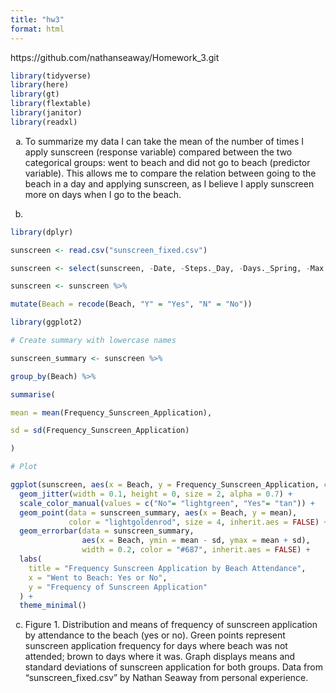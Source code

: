 ```yaml
---
title: "hw3"
format: html
---
```


https://github.com/nathanseaway/Homework_3.git

```r
library(tidyverse)
library(here)
library(gt)
library(flextable)
library(janitor)
library(readxl)

```

a.
To summarize my data I can take the mean of the number of times I apply sunscreen (response variable) compared between the two categorical groups: went to beach and did not go to beach (predictor variable). This allows me to compare the relation between going to the beach in a day and applying sunscreen, as I believe I apply sunscreen more on days when I go to the beach. 

b.
```r
library(dplyr)

sunscreen <- read.csv("sunscreen_fixed.csv")

sunscreen <- select(sunscreen, -Date, -Steps._Day, -Days._Spring, -Max._UV, -Max._Temp)

sunscreen <- sunscreen %>%

mutate(Beach = recode(Beach, "Y" = "Yes", "N" = "No"))

library(ggplot2)

# Create summary with lowercase names

sunscreen_summary <- sunscreen %>%

group_by(Beach) %>%

summarise(

mean = mean(Frequency_Sunscreen_Application),

sd = sd(Frequency_Sunscreen_Application)

)

# Plot

ggplot(sunscreen, aes(x = Beach, y = Frequency_Sunscreen_Application, color = Beach)) +
  geom_jitter(width = 0.1, height = 0, size = 2, alpha = 0.7) +
  scale_color_manual(values = c("No"= "lightgreen", "Yes"= "tan")) +
  geom_point(data = sunscreen_summary, aes(x = Beach, y = mean),
             color = "lightgoldenrod", size = 4, inherit.aes = FALSE) +
  geom_errorbar(data = sunscreen_summary,
                aes(x = Beach, ymin = mean - sd, ymax = mean + sd),
                width = 0.2, color = "#687", inherit.aes = FALSE) +
  labs(
    title = "Frequency Sunscreen Application by Beach Attendance",
    x = "Went to Beach: Yes or No",
    y = "Frequency of Sunscreen Application"
  ) +
  theme_minimal()

```
c.
Figure 1. Distribution and means of frequency of sunscreen application by attendance to the beach (yes or no). Green points represent sunscreen application frequency for days where beach was not attended; brown to days where it was. Graph displays means and standard deviations of sunscreen application for both groups. Data from "sunscreen_fixed.csv" by Nathan Seaway from personal experience.
